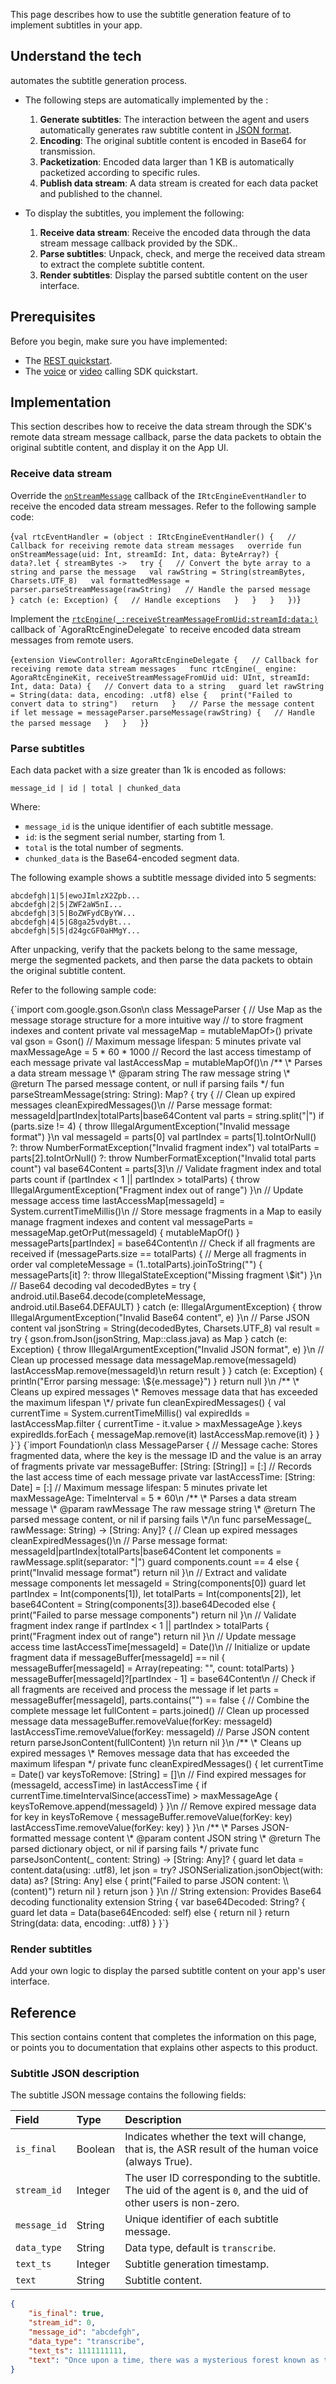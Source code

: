

This page describes how to use the subtitle generation feature of <Vpd k="NAME" /> to implement subtitles in your app.

## Understand the tech

<Vpd k="NAME" /> automates the subtitle generation process. 

- The following steps are automatically implemented by the <Vpd k="NAME" />:

    1. **Generate subtitles**: The interaction between the agent and users automatically generates raw subtitle content in [JSON format](#subtitle-json-description).
    1. **Encoding**: The original subtitle content is encoded in Base64 for transmission.
    1. **Packetization**: Encoded data larger than 1 KB is automatically packetized according to specific rules.
    1. **Publish data stream**: A data stream is created for each data packet and published to the channel.

- To display the subtitles, you implement the following:

    1. **Receive data stream**: Receive the encoded data through the data stream message callback provided by the SDK..
    1. **Parse subtitles**: Unpack, check, and merge the received data stream to extract the complete subtitle content.
    1. **Render subtitles**: Display the parsed subtitle content on the user interface.

## Prerequisites

Before you begin, make sure you have implemented:

- The <Vpd k="NAME" /> [REST quickstart](../get-started/quickstart).
- The [voice](/voice-calling/get-started/get-started-sdk) or [video](/video-calling/get-started/get-started-sdk) calling SDK quickstart.

## Implementation

This section describes how to receive the data stream through the SDK's remote data stream message callback, parse the data packets to obtain the original subtitle content, and display it on the App UI.

### Receive data stream

<Tabs groupId="language">
<TabItem value="android" label="Android" default>

Override the [`onStreamMessage`](https://api-ref.agora.io/en/voice-sdk/android/4.x/API/class_irtcengineeventhandler.html#callback_irtcengineeventhandler_onstreammessage) callback of the `IRtcEngineEventHandler` to receive the encoded data stream messages. Refer to the following sample code:

<CodeBlock language="kotlin">{`val rtcEventHandler = (object : IRtcEngineEventHandler() {  
    // Callback for receiving remote data stream messages  
    override fun onStreamMessage(uid: Int, streamId: Int, data: ByteArray?) {  
        data?.let { streamBytes ->  
            try {  
                // Convert the byte array to a string and parse the message  
                val rawString = String(streamBytes, Charsets.UTF_8)  
                val formattedMessage = parser.parseStreamMessage(rawString)  
                // Handle the parsed message  
            } catch (e: Exception) {  
                // Handle exceptions  
            }  
        }  
    }  
})`}</CodeBlock>
</TabItem>

<TabItem value="swift" label="iOS/macOS">

Implement the [`rtcEngine(_:receiveStreamMessageFromUid:streamId:data:)`](https://api-ref.agora.io/en/voice-sdk/ios/4.x/documentation/agorartckit/agorartcenginedelegate/rtcengine(_:receivestreammessagefromuid:streamid:data:)?language=objc) callback of `AgoraRtcEngineDelegate` to receive encoded data stream messages from remote users.

<CodeBlock language="swift">{`extension ViewController: AgoraRtcEngineDelegate {  
    // Callback for receiving remote data stream messages  
    func rtcEngine(_ engine: AgoraRtcEngineKit, receiveStreamMessageFromUid uid: UInt, streamId: Int, data: Data) {  
        // Convert data to a string  
        guard let rawString = String(data: data, encoding: .utf8) else {  
            print("Failed to convert data to string")  
            return  
        }  
        // Parse the message content  
        if let message = messageParser.parseMessage(rawString) {  
            // Handle the parsed message  
        }  
    }  
}`}</CodeBlock>
</TabItem>
</Tabs>

### Parse subtitles

Each data packet with a size greater than 1k is encoded as follows: 

```
message_id | id | total | chunked_data
```
Where:

- `message_id` is the unique identifier of each subtitle message.
- `id`: is the segment serial number, starting from 1.
- `total` is the total number of segments.
- `chunked_data` is the Base64-encoded segment data.

The following example shows a subtitle message divided into 5 segments:

```plaintext
abcdefgh|1|5|ewoJImlzX2Zpb...
abcdefgh|2|5|ZWF2aW5nI...
abcdefgh|3|5|BoZWFydCByYW...
abcdefgh|4|5|G8ga25vdyBt...
abcdefgh|5|5|d24gcGF0aHMgY...
```

After unpacking, verify that the packets belong to the same message, merge the segmented packets, and then parse the data packets to obtain the original subtitle content.

Refer to the following sample code:

<Tabs groupId="language">
<TabItem value="android" label="Android" default>
<CodeBlock language="kotlin">{`import com.google.gson.Gson\n
class MessageParser {
    // Use Map<Int, String> as the message storage structure for a more intuitive way 
    // to store fragment indexes and content
    private val messageMap = mutableMapOf<String, MutableMap<Int, String>>()
    private val gson = Gson()
    // Maximum message lifespan: 5 minutes
    private val maxMessageAge = 5 * 60 * 1000 
    // Record the last access timestamp of each message
    private val lastAccessMap = mutableMapOf<String, Long>()\n
    /**
     \* Parses a data stream message
     \* @param string The raw message string
     \* @return The parsed message content, or null if parsing fails
     */
    fun parseStreamMessage(string: String): Map<String, Any>? {
        try {
            // Clean up expired messages
            cleanExpiredMessages()\n
            // Parse message format: messageId|partIndex|totalParts|base64Content
            val parts = string.split("|")
            if (parts.size != 4) {
                throw IllegalArgumentException("Invalid message format")
            }\n
            val messageId = parts[0]
            val partIndex = parts[1].toIntOrNull() ?: throw NumberFormatException("Invalid fragment index")
            val totalParts = parts[2].toIntOrNull() ?: throw NumberFormatException("Invalid total parts count")
            val base64Content = parts[3]\n
            // Validate fragment index and total parts count
            if (partIndex < 1 || partIndex > totalParts) {
                throw IllegalArgumentException("Fragment index out of range")
            }\n
            // Update message access time
            lastAccessMap[messageId] = System.currentTimeMillis()\n
            // Store message fragments in a Map to easily manage fragment indexes and content
            val messageParts = messageMap.getOrPut(messageId) { mutableMapOf() }
            messageParts[partIndex] = base64Content\n
            // Check if all fragments are received
            if (messageParts.size == totalParts) {
                // Merge all fragments in order
                val completeMessage = (1..totalParts).joinToString("") { 
                    messageParts[it] ?: throw IllegalStateException("Missing fragment \$it")
                }\n
                // Base64 decoding
                val decodedBytes = try {
                    android.util.Base64.decode(completeMessage, android.util.Base64.DEFAULT)
                } catch (e: IllegalArgumentException) {
                    throw IllegalArgumentException("Invalid Base64 content", e)
                }\n
                // Parse JSON content
                val jsonString = String(decodedBytes, Charsets.UTF_8)
                val result = try {
                    gson.fromJson(jsonString, Map::class.java) as Map<String, Any>
                } catch (e: Exception) {
                    throw IllegalArgumentException("Invalid JSON format", e)
                }\n
                // Clean up processed message data
                messageMap.remove(messageId)
                lastAccessMap.remove(messageId)\n
                return result
            }
        } catch (e: Exception) {
            println("Error parsing message: \${e.message}")
        }
        return null
    }\n
    /**
     \* Cleans up expired messages
     \* Removes message data that has exceeded the maximum lifespan
     \*/
    private fun cleanExpiredMessages() {
        val currentTime = System.currentTimeMillis()
        val expiredIds = lastAccessMap.filter { currentTime - it.value > maxMessageAge }.keys
        expiredIds.forEach {
            messageMap.remove(it)
            lastAccessMap.remove(it)
        }
    }
}`}</CodeBlock>
</TabItem>

<TabItem value="swift" label="iOS/macOS">
<CodeBlock language="swift">{`import Foundation\n
class MessageParser {
    // Message cache: Stores fragmented data, where the key is the message ID and the value is an array of fragments
    private var messageBuffer: [String: [String]] = [:]
    // Records the last access time of each message
    private var lastAccessTime: [String: Date] = [:]
    // Maximum message lifespan: 5 minutes
    private let maxMessageAge: TimeInterval = 5 * 60\n    
    /**
     \* Parses a data stream message
     \* @param rawMessage The raw message string
     \* @return The parsed message content, or nil if parsing fails
     \*/\n     
    func parseMessage(_ rawMessage: String) -> [String: Any]? {
        // Clean up expired messages
        cleanExpiredMessages()\n        
        // Parse message format: messageId|partIndex|totalParts|base64Content
        let components = rawMessage.split(separator: "|")
        guard components.count == 4 else {
            print("Invalid message format")
            return nil
        }\n        
        // Extract and validate message components
        let messageId = String(components[0])
        guard let partIndex = Int(components[1]),
            let totalParts = Int(components[2]),
            let base64Content = String(components[3]).base64Decoded else {
            print("Failed to parse message components")
            return nil
        }\n        
        // Validate fragment index range
        if partIndex < 1 || partIndex > totalParts {
            print("Fragment index out of range")
            return nil
        }\n        
        // Update message access time
        lastAccessTime[messageId] = Date()\n        
        // Initialize or update fragment data
        if messageBuffer[messageId] == nil {
            messageBuffer[messageId] = Array(repeating: "", count: totalParts)
        }
        messageBuffer[messageId]?[partIndex - 1] = base64Content\n        
        // Check if all fragments are received and process the message
        if let parts = messageBuffer[messageId], parts.contains("") == false {
            // Combine the complete message
            let fullContent = parts.joined()
            // Clean up processed message data
            messageBuffer.removeValue(forKey: messageId)
            lastAccessTime.removeValue(forKey: messageId)
            // Parse JSON content
            return parseJsonContent(fullContent)
        }\n        
        return nil
    }\n    
    /**
     \* Cleans up expired messages
     \* Removes message data that has exceeded the maximum lifespan
     */
    private func cleanExpiredMessages() {
        let currentTime = Date()
        var keysToRemove: [String] = []\n        
        // Find expired messages
        for (messageId, accessTime) in lastAccessTime {
            if currentTime.timeIntervalSince(accessTime) > maxMessageAge {
                keysToRemove.append(messageId)
            }
        }\n        
        // Remove expired message data
        for key in keysToRemove {
            messageBuffer.removeValue(forKey: key)
            lastAccessTime.removeValue(forKey: key)
        }
    }\n
    /**
     \* Parses JSON-formatted message content
     \* @param content JSON string
     \* @return The parsed dictionary object, or nil if parsing fails
     */
    private func parseJsonContent(_ content: String) -> [String: Any]? {
        guard let data = content.data(using: .utf8),
            let json = try? JSONSerialization.jsonObject(with: data) as? [String: Any] else {
            print("Failed to parse JSON content: \\(content)")
            return nil
        }
        return json
    }
}\n
// String extension: Provides Base64 decoding functionality
extension String {
    var base64Decoded: String? {
        guard let data = Data(base64Encoded: self) else { return nil }
        return String(data: data, encoding: .utf8)
    }
}`}</CodeBlock>
</TabItem>
</Tabs>

### Render subtitles

Add your own logic to display the parsed subtitle content on your app's user interface.

## Reference

This section contains content that completes the information on this page, or points you to documentation that explains other aspects to this product.

### Subtitle JSON description

The subtitle JSON message contains the following fields:

| Field       | Type          | Description |
|:------------|:--------------|:-------------|
| `is_final`   | Boolean      | Indicates whether the text will change, that is, the ASR result of the human voice (always True). |
| `stream_id`  | Integer      | The user ID corresponding to the subtitle. The uid of the agent is `0`, and the uid of other users is non-zero. |
| `message_id` | String       | Unique identifier of each subtitle message. |
| `data_type`  | String       | Data type, default is `transcribe`. |
| `text_ts`    | Integer      | Subtitle generation timestamp. |
| `text`       | String       | Subtitle content. |


```json
{
    "is_final": true,
    "stream_id": 0,
    "message_id": "abcdefgh",
    "data_type": "transcribe",
    "text_ts": 1111111111,
    "text": "Once upon a time, there was a mysterious forest known as the Whispering Woods. "
}
```

